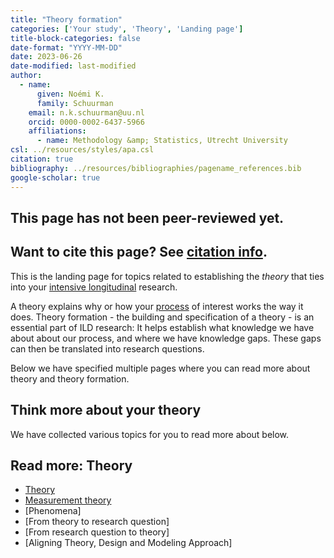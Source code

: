 ```yaml
---
title: "Theory formation"
categories: ['Your study', 'Theory', 'Landing page']
title-block-categories: false
date-format: "YYYY-MM-DD"
date: 2023-06-26
date-modified: last-modified
author:
  - name:
      given: Noémi K.
      family: Schuurman
    email: n.k.schuurman@uu.nl
    orcid: 0000-0002-6437-5966
    affiliations:
      - name: Methodology &amp; Statistics, Utrecht University
csl: ../resources/styles/apa.csl
citation: true
bibliography: ../resources/bibliographies/pagename_references.bib
google-scholar: true
---
```


::: callout-caution
## This page has not been peer-reviewed yet.
:::

::: callout-note
## Want to cite this page? See [citation info](theory.html#citation).
:::

This is the landing page for topics related to establishing the <i> theory </i> that ties into your [intensive longitudinal](../intensive-longitudinal-data.qmd) research.

A theory explains why or how your [process](../processes.qmd) of interest works the way it does. Theory formation - the building and specification of a theory - is an essential part of ILD research: It helps establish what knowledge we have about about our process, and where we have knowledge gaps. These gaps can then be translated into research questions.

Below we have specified multiple pages where you can read more about theory and theory formation.

## Think more about your theory

We have collected various topics for you to read more about below.

::: {.callout-note collapse="false"}
## Read more: Theory
-   [Theory](../theory.qmd)
-   [Measurement theory](../measurement.qmd)
-   [Phenomena]
-   [From theory to research question]
-   [From research question to theory]
-   [Aligning Theory, Design and Modeling Approach]
:::

